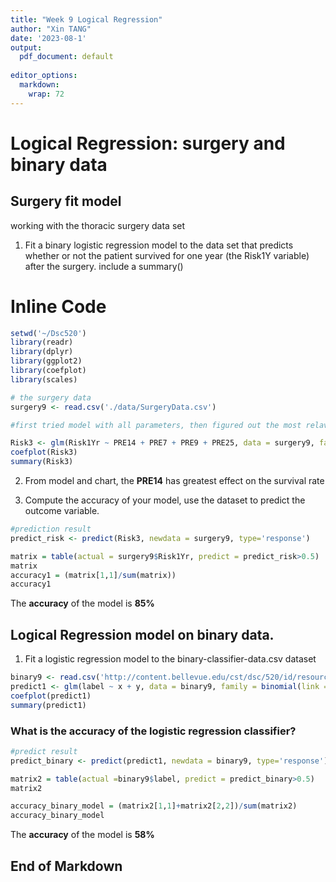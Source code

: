 ---
title: "Week 9 Logical Regression"
author: "Xin TANG"
date: '2023-08-1'
output:
  pdf_document: default
  
editor_options: 
  markdown: 
    wrap: 72
---

# Logical Regression: surgery and binary data

## Surgery fit model

working with the thoracic surgery data set

1.  Fit a binary logistic regression model to the data set that predicts
    whether or not the patient survived for one year (the Risk1Y
    variable) after the surgery. include a summary()

# Inline Code

```{r, echo=FALSE}
setwd('~/Dsc520')
library(readr)
library(dplyr)
library(ggplot2)
library(coefplot)
library(scales)

# the surgery data
surgery9 <- read.csv('./data/SurgeryData.csv')

#first tried model with all parameters, then figured out the most relavalant predictor, using those to re-build the model. 

Risk3 <- glm(Risk1Yr ~ PRE14 + PRE7 + PRE9 + PRE25, data = surgery9, family = binomial(link = 'logit'))
coefplot(Risk3)
summary(Risk3)

```

2.  From model and chart, the **PRE14** has greatest effect on the
    survival rate

3.  Compute the accuracy of your model, use the dataset to predict the
    outcome variable.

```{r, echo=FALSE}
#prediction result
predict_risk <- predict(Risk3, newdata = surgery9, type='response')

matrix = table(actual = surgery9$Risk1Yr, predict = predict_risk>0.5)
matrix
accuracy1 = (matrix[1,1]/sum(matrix))
accuracy1

```

The **accuracy** of the model is **85%**

## Logical Regression model on binary data.

1.  Fit a logistic regression model to the binary-classifier-data.csv
    dataset

```{r, echo=FALSE}

binary9 <- read.csv('http://content.bellevue.edu/cst/dsc/520/id/resources/binary-classifier-data.csv')
predict1 <- glm(label ~ x + y, data = binary9, family = binomial(link = 'logit'))
coefplot(predict1)
summary(predict1)

```

### What is the accuracy of the logistic regression classifier?

```{r, echo=FALSE}

#predict result
predict_binary <- predict(predict1, newdata = binary9, type='response')

matrix2 = table(actual =binary9$label, predict = predict_binary>0.5)
matrix2

accuracy_binary_model = (matrix2[1,1]+matrix2[2,2])/sum(matrix2)
accuracy_binary_model

```

The **accuracy** of the model is **58%**

## End of Markdown
